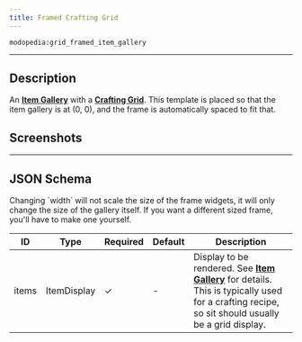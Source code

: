 ```yaml
---
title: Framed Crafting Grid
---
```

`modopedia:grid_framed_item_gallery`

---

## Description
An **[Item Gallery](../page_components/item-gallery)** with a **[Crafting Grid](../page_components/crafting-grid)**. This template is placed so that the item gallery is at (0, 0), and the frame is automatically spaced to fit that.

## Screenshots
<Asset location="modopedia:templates/framed_crafting_grid" width={580} height={364} />

---

## JSON Schema

<Callout variant="warning">
    Changing `width` will not scale the size of the frame widgets, it will only change the size of the gallery itself. If you want a different sized frame, you'll have to make one yourself.
</Callout>

| ID    | Type        | Required | Default | Description                                                                                                                                                                         |
|-------|-------------|----------|---------|-------------------------------------------------------------------------------------------------------------------------------------------------------------------------------------|
| items | ItemDisplay | &check;  | -       | Display to be rendered. See **[Item Gallery](../page_components/item-gallery)** for details. This is typically used for a crafting recipe, so sit should usually be a grid display. |